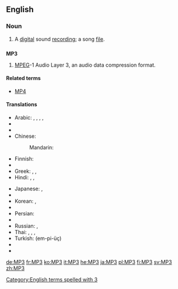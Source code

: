 ==English==
{{wikipedia}}

===Noun===
{{en-noun}}

# A [[digital]] sound [[recording]]; a song [[file]].

==={{initialism}}===
'''MP3'''

# {{computing|audio|software}} [[MPEG]]-1 Audio Layer 3, an audio data compression format.

====Related terms====
* [[MP4]]

====Translations====
{{trans-top|MPEG Layer 3}}
* Arabic: {{t-|ar|إم بي ثري|m|tr='em bii thrii}}, {{t-|ar|إم بي 3|m|tr='em bii thrii, 'em bii thalaatha}}, {{t-|ar|إم بي ٣|m|tr='em bii thrii, 'em bii thalaatha}},  {{t-|ar|MP3|m|tr='em bii thrii, 'em bii thalaatha|sc=Latn}}, {{t-|ar|إم بي ثلاثة|m|tr='em bii thalaatha}}
* {{trreq|Armenian}}
* {{trreq|Burmese}}
* Chinese:
*: {{trreq|Cantonese}}
*: Mandarin: {{t-|cmn|MP3|tr=MP-sān|sc=Latn}}
* Finnish: {{t+|fi|MP3}}
* {{trreq|Georgian}}
* Greek: {{t-|el|έμ-πι-θρί|tr=em-pi-thri}}, {{t-|el|έμ-πι-τρία|tr=em-pi-tría}}, {{t-|el|MP3|tr=em-pi-tría|sc=Latn}}
* Hindi: {{t-|hi|एम् पी ३|tr=ēm pī tīn}},  {{t-|hi|एम् पी थ्री|tr=ēm pī thrī}},  {{t-|hi|MP3|sc=Latn}}
{{trans-mid}}
* Japanese: {{t-|ja|エムピースリー|tr=emu-pī-surī}}, {{t+|ja|MP3|tr=emu-pī-surī|sc=Latn}}
* {{trreq|Khmer}}
* Korean: {{t-|ko|엠피쓰리|tr=em-pi-sseuri|sc=Hang}},  {{t+|ko|MP3|tr=em-pi-sseuri|sc=Latn}}
* {{trreq|Lao}}
* Persian: {{t-|fa|ام‌پی‌تری|tr=em-pi-teri|sc=fa-Arab}}
* {{trreq|Punjabi}}
* Russian: {{t-|ru|эм-пи-три|m|tr=em-pi-trí}} {{qualifier|indeclinable}}, {{t-|ru|MP3|m|tr=em-pi-trí|sc=Latn}} {{qualifier|indeclinable}}
* Thai: {{t-|th|เอ็มพีสาม|tr=em pee săam}},  {{t-|th|เอ็มพี๓|tr=em pee săam}},  {{t-|th|เอ็มพี 3|tr=em pee săam}}, {{t-|th|MP3|sc=Latn}}
* Turkish: {{t-|tr|MP3}} (em-pi-üç)
* {{trreq|Vietnamese}}
* {{trreq|Yoruba}}
{{trans-bottom}}

[[Category:English terms spelled with 3]]

[[de:MP3]]
[[fr:MP3]]
[[ko:MP3]]
[[it:MP3]]
[[he:MP3]]
[[ja:MP3]]
[[pl:MP3]]
[[fi:MP3]]
[[sv:MP3]]
[[zh:MP3]]